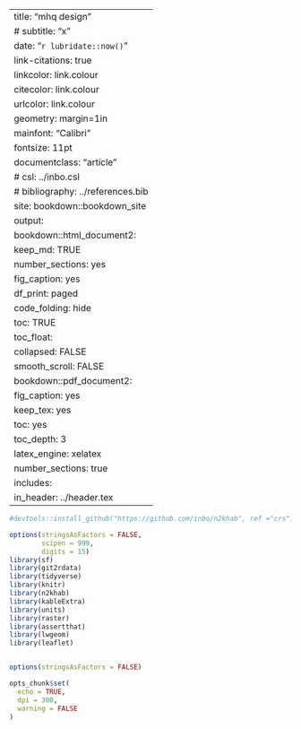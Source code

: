 

---
title: "mhq design"
# subtitle: "x"
date: "`r lubridate::now()`"
link-citations: true
linkcolor: link.colour
citecolor: link.colour
urlcolor: link.colour
geometry: margin=1in
mainfont: "Calibri"
fontsize: 11pt
documentclass: "article"
# csl: ../inbo.csl
# bibliography: ../references.bib
site: bookdown::bookdown_site
output:
  bookdown::html_document2:
    keep_md: TRUE
    number_sections: yes
    fig_caption: yes
    df_print: paged
    code_folding: hide
    toc: TRUE
    toc_float:
      collapsed: FALSE
      smooth_scroll: FALSE
  bookdown::pdf_document2:
    fig_caption: yes
    keep_tex: yes
    toc: yes
    toc_depth: 3
    latex_engine: xelatex
    number_sections: true
    includes:
        in_header: ../header.tex
---

```r

#devtools::install_github("https://github.com/inbo/n2khab", ref ="crs")

options(stringsAsFactors = FALSE,
        scipen = 999, 
        digits = 15)
library(sf)
library(git2rdata)
library(tidyverse)
library(knitr)
library(n2khab)
library(kableExtra)
library(units)
library(raster)
library(assertthat)
library(lwgeom)
library(leaflet)


options(stringsAsFactors = FALSE)

opts_chunk$set(
  echo = TRUE,
  dpi = 300,
  warning = FALSE
)
```






